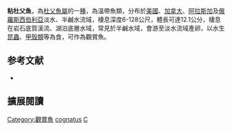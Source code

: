 {{Speciesbox
| name = 粘杜父魚
| image = Cottus cognatus.jpg
| image_width = 250px
| status = NE
| status_system = IUCN3.1
| genus = Cottus
| species = cognatus
| authority = [[Richardson|Richardson]], 1836
| synonyms = *''Cottus gracilis, Heckel, 1837''
*''Uranidea gracilis, Heckel, 1837''
*''Uranidea quiescens, DeKay, 1842''
*''Cottus franklini, Agassiz, 1850''
*''Uranidea franklini, Agassiz, 1850''
*''Cottus boleoides, Girard, 1850''
*''Uranidea boleoides, Girard, 1850''
*''Cottus formosus, Girard, 1851''
}}
'''粘杜父魚'''，為[[杜父魚屬|杜父魚屬]]的一[[種|種]]，為溫帶魚類，分布於[[美國|美國]]、[[加拿大|加拿大]]、[[阿拉斯加|阿拉斯加]]及[[俄羅斯|俄羅斯]][[西伯利亞|西伯利亞]]淡水、半鹹水流域，棲息深度6-128公尺，體長可達12.1公分，棲息在岩石底質溪流、湖泊底層水域，常見於半鹹水域，會游至淡水流域產卵，以水生[[昆蟲|昆蟲]]、[[甲殼類|甲殼類]]等為食，可作為觀賞魚。

== 参考文献 ==
*{{FishBase_species|genus=Cottus|species=cognatus|year=2014|month=5}}

== 擴展閱讀 ==
{{refbegin}}
{{wikispecies-inline|Cottus cognatus|粘杜父魚}}
{{refend}}
{{Taxonbar|from=Q610177}}

[[Category:觀賞魚|Category:觀賞魚]]
[[Category:杜父魚屬|cognatus]]
[[Category:1836年描述的魚類|C]]

{{鮋形目小作品}}